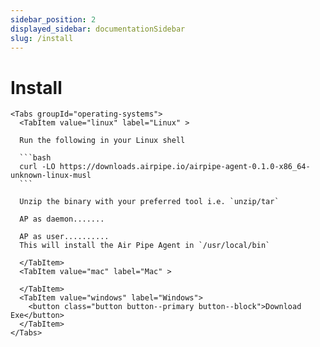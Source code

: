 ```yaml
---
sidebar_position: 2
displayed_sidebar: documentationSidebar
slug: /install
---
```



# Install

<div class="card-demo" >
  <div class="card" style={{height: "500px", padding: "10px"}}>

    <Tabs groupId="operating-systems">
      <TabItem value="linux" label="Linux" >

      Run the following in your Linux shell

      ```bash
      curl -LO https://downloads.airpipe.io/airpipe-agent-0.1.0-x86_64-unknown-linux-musl
      ```

      Unzip the binary with your preferred tool i.e. `unzip/tar`

      AP as daemon.......

      AP as user..........
      This will install the Air Pipe Agent in `/usr/local/bin`

      </TabItem>
      <TabItem value="mac" label="Mac" >

      </TabItem>
      <TabItem value="windows" label="Windows">
        <button class="button button--primary button--block">Download Exe</button>
      </TabItem>
    </Tabs>

  </div>
</div>
